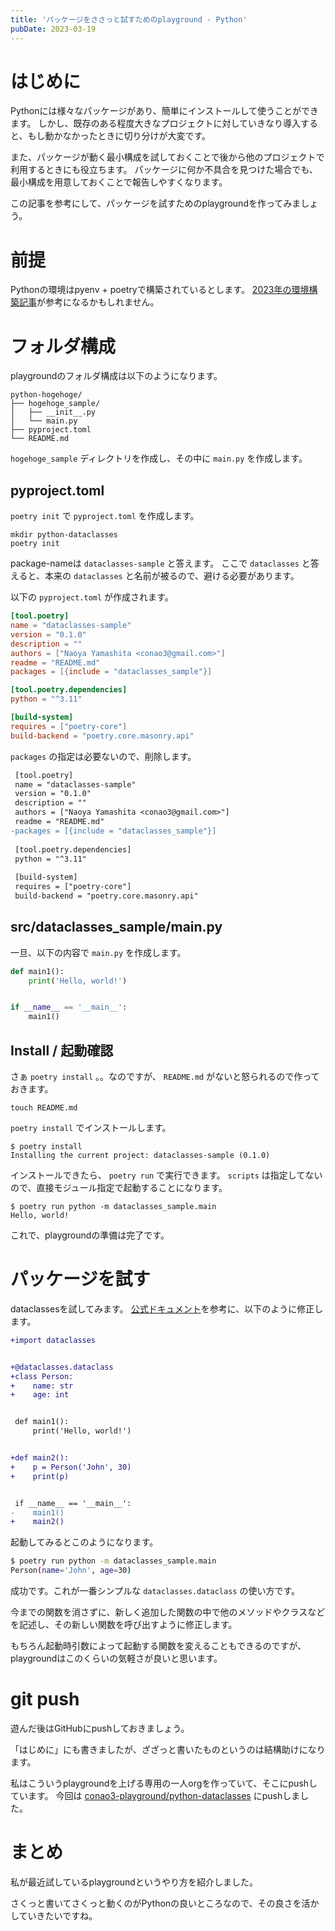 ```yaml
---
title: 'パッケージをささっと試すためのplayground - Python'
pubDate: 2023-03-19
---
```


# はじめに

Pythonには様々なパッケージがあり、簡単にインストールして使うことができます。
しかし、既存のある程度大きなプロジェクトに対していきなり導入すると、もし動かなかったときに切り分けが大変です。

また、パッケージが動く最小構成を試しておくことで後から他のプロジェクトで利用するときにも役立ちます。
パッケージに何か不具合を見つけた場合でも、最小構成を用意しておくことで報告しやすくなります。

この記事を参考にして、パッケージを試すためのplaygroundを作ってみましょう。


# 前提

Pythonの環境はpyenv + poetryで構築されているとします。
[2023年の環境構築記事](/blog/2023/2fcc-9a3e)が参考になるかもしれません。


# フォルダ構成

playgroundのフォルダ構成は以下のようになります。

```
python-hogehoge/
├── hogehoge_sample/
│   ├── __init__.py
│   └── main.py
├── pyproject.toml
└── README.md
```

`hogehoge_sample` ディレクトリを作成し、その中に `main.py` を作成します。

## pyproject.toml

`poetry init` で `pyproject.toml` を作成します。

```
mkdir python-dataclasses
poetry init
```

package-nameは `dataclasses-sample` と答えます。
ここで `dataclasses` と答えると、本来の `dataclasses` と名前が被るので、避ける必要があります。

以下の `pyproject.toml` が作成されます。

```toml
[tool.poetry]
name = "dataclasses-sample"
version = "0.1.0"
description = ""
authors = ["Naoya Yamashita <conao3@gmail.com>"]
readme = "README.md"
packages = [{include = "dataclasses_sample"}]

[tool.poetry.dependencies]
python = "^3.11"

[build-system]
requires = ["poetry-core"]
build-backend = "poetry.core.masonry.api"
```

`packages` の指定は必要ないので、削除します。

```diff
 [tool.poetry]
 name = "dataclasses-sample"
 version = "0.1.0"
 description = ""
 authors = ["Naoya Yamashita <conao3@gmail.com>"]
 readme = "README.md"
-packages = [{include = "dataclasses_sample"}]
 
 [tool.poetry.dependencies]
 python = "^3.11"
 
 [build-system]
 requires = ["poetry-core"]
 build-backend = "poetry.core.masonry.api"
```

## src/dataclasses_sample/main.py

一旦、以下の内容で `main.py` を作成します。

```python
def main1():
    print('Hello, world!')


if __name__ == '__main__':
    main1()
```


## Install / 起動確認

さぁ `poetry install` 。。なのですが、 `README.md` がないと怒られるので作っておきます。

```
touch README.md
```

`poetry install` でインストールします。

```
$ poetry install
Installing the current project: dataclasses-sample (0.1.0)
```

インストールできたら、 `poetry run` で実行できます。
`scripts` は指定してないので、直接モジュール指定で起動することになります。

```
$ poetry run python -m dataclasses_sample.main
Hello, world!
```

これで、playgroundの準備は完了です。


# パッケージを試す

dataclassesを試してみます。
[公式ドキュメント](https://docs.python.org/ja/3/library/dataclasses.html)を参考に、以下のように修正します。

```diff
+import dataclasses


+@dataclasses.dataclass
+class Person:
+    name: str
+    age: int


 def main1():
     print('Hello, world!')


+def main2():
+    p = Person('John', 30)
+    print(p)


 if __name__ == '__main__':
-    main1()
+    main2()
```

起動してみるとこのようになります。

```bash
$ poetry run python -m dataclasses_sample.main
Person(name='John', age=30)
```

成功です。これが一番シンプルな `dataclasses.dataclass` の使い方です。

今までの関数を消さずに、新しく追加した関数の中で他のメソッドやクラスなどを記述し、その新しい関数を呼び出すように修正します。

もちろん起動時引数によって起動する関数を変えることもできるのですが、playgroundはこのくらいの気軽さが良いと思います。


# git push

遊んだ後はGitHubにpushしておきましょう。

「はじめに」にも書きましたが、ざざっと書いたものというのは結構助けになります。

私はこういうplaygroundを上げる専用の一人orgを作っていて、そこにpushしています。
今回は [conao3-playground/python-dataclasses](https://github.com/conao3-playground/python-dataclasses) にpushしました。


# まとめ

私が最近試しているplaygroundというやり方を紹介しました。

さくっと書いてさくっと動くのがPythonの良いところなので、その良さを活かしていきたいですね。
